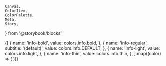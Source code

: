     Canvas,
    ColorItem,
    ColorPalette,
    Meta,
    Story,
} from '@storybook/blocks'


<Meta title="Foundation/Colors/Info" />

<ColorPalette>
    {[
        {
            name: 'info-bold',
            value: colors.info.bold,
        },
        {
            name: 'info-regular',
            subtitle: '(default)',
            value: colors.info.DEFAULT,
        },
        {
            name: 'info-light',
            value: colors.info.light,
        },
        {
            name: 'info-thin',
            value: colors.info.thin,
        },
    ].map((color) => (
        <ColorItem
            key={color.title}
            title={color.name}
            subtitle={color?.subtitle}
            colors={{ [color.name]: color.value }}
        />
    ))}
</ColorPalette>
